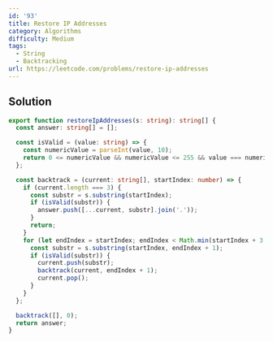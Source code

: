 ```yaml
---
id: '93'
title: Restore IP Addresses
category: Algorithms
difficulty: Medium
tags:
  - String
  - Backtracking
url: https://leetcode.com/problems/restore-ip-addresses
---
```


## Solution

```typescript showLineNumbers
export function restoreIpAddresses(s: string): string[] {
  const answer: string[] = [];

  const isValid = (value: string) => {
    const numericValue = parseInt(value, 10);
    return 0 <= numericValue && numericValue <= 255 && value === numericValue.toString();
  };

  const backtrack = (current: string[], startIndex: number) => {
    if (current.length === 3) {
      const substr = s.substring(startIndex);
      if (isValid(substr)) {
        answer.push([...current, substr].join('.'));
      }
      return;
    }
    for (let endIndex = startIndex; endIndex < Math.min(startIndex + 3, s.length); endIndex++) {
      const substr = s.substring(startIndex, endIndex + 1);
      if (isValid(substr)) {
        current.push(substr);
        backtrack(current, endIndex + 1);
        current.pop();
      }
    }
  };

  backtrack([], 0);
  return answer;
}
```
